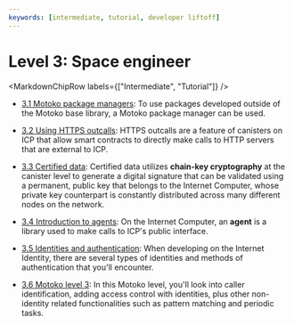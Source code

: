 ```yaml
---
keywords: [intermediate, tutorial, developer liftoff]
---
```



# Level 3: Space engineer

<MarkdownChipRow labels={["Intermediate", "Tutorial"]} />

- [3.1 Motoko package managers](/docs/tutorials/developer-liftoff/level-3/3.1-package-managers): To use packages developed outside of the Motoko base library, a Motoko package manager can be used.

- [3.2 Using HTTPS outcalls](/docs/tutorials/developer-liftoff/level-3/3.2-https-outcalls): HTTPS outcalls are a feature of canisters on ICP that allow smart contracts to directly make calls to HTTP servers that are external to ICP.

- [3.3 Certified data](/docs/tutorials/developer-liftoff/level-3/3.3-certified-data): Certified data utilizes **chain-key cryptography** at the canister level to generate a digital signature that can be validated using a permanent, public key that belongs to the Internet Computer, whose private key counterpart is constantly distributed across many different nodes on the network.

- [3.4 Introduction to agents](/docs/tutorials/developer-liftoff/level-3/3.4-intro-to-agents): On the Internet Computer, an **agent** is a library used to make calls to ICP's public interface.

- [3.5 Identities and authentication](/docs/tutorials/developer-liftoff/level-3/3.5-identities-and-auth): When developing on the Internet Identity, there are several types of identities and methods of authentication that you'll encounter.

- [3.6 Motoko level 3](/docs/tutorials/developer-liftoff/level-3/3.6-motoko-lvl3): In this Motoko level, you'll look into caller identification, adding access control with identities, plus other non-identity related functionalities such as pattern matching and periodic tasks.
